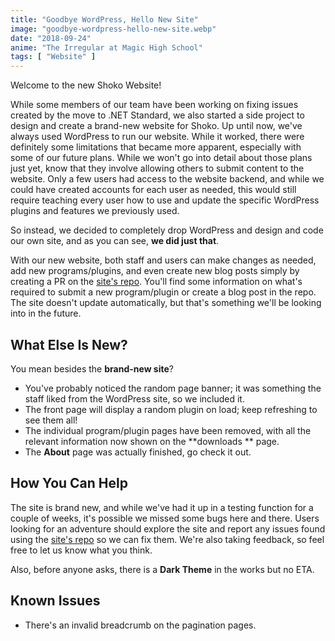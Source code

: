 ```yaml
---
title: "Goodbye WordPress, Hello New Site"
image: "goodbye-wordpress-hello-new-site.webp"
date: "2018-09-24"
anime: "The Irregular at Magic High School"
tags: [ "Website" ]
---
```


Welcome to the new Shoko Website!

While some members of our team have been working on fixing issues created by the move to .NET Standard, we also started
a side project to design and create a brand-new website for Shoko. Up until now, we've always used WordPress to run our
website. While it worked, there were definitely some limitations that became more apparent, especially with some of our
future plans. While we won't go into detail about those plans just yet, know that they involve allowing others to submit
content to the website. Only a few users had access to the website backend, and while we could have created accounts for
each user as needed, this would still require teaching every user how to use and update the specific WordPress plugins
and features we previously used.

So instead, we decided to completely drop WordPress and design and code our own site, and as you can see, **we did just
that**.

With our new website, both staff and users can make changes as needed, add new programs/plugins, and even create new
blog posts simply by creating a PR on the [site's repo](https://github.com/ShokoAnime/ShokoSite). You'll find some
information on what's required to submit a new program/plugin or create a blog post in the repo. The site doesn't update
automatically, but that's something we'll be looking into in the future.

## What Else Is New?

You mean besides the **brand-new site**?

- You've probably noticed the random page banner; it was something the staff liked from the WordPress site, so we
  included it.
- The front page will display a random plugin on load; keep refreshing to see them all!
- The individual program/plugin pages have been removed, with all the relevant information now shown on the **downloads
  ** page.
- The **About** page was actually finished, go check it out.

## How You Can Help

The site is brand new, and while we've had it up in a testing function for a couple of weeks, it's possible we missed
some bugs here and there. Users looking for an adventure should explore the site and report any issues found using
the [site's repo](https://github.com/ShokoAnime/ShokoSite) so we can fix them. We're also taking feedback, so feel free
to let us know what you think.

Also, before anyone asks, there is a **Dark Theme** in the works but no ETA.

## Known Issues

- There's an invalid breadcrumb on the pagination pages.
